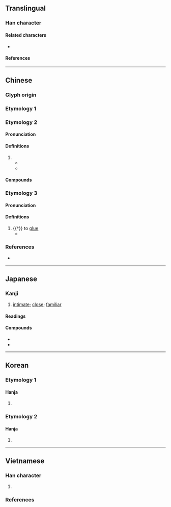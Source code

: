 {{also|暱|眤}}
{{character info/new}}
==Translingual==

===Han character===
{{Han char|rn=72|rad=日|as=05|sn=9|four=67011|canj=ASP|ids=⿰日尼}}

====Related characters====
* {{l|mul|暱}} {{q|[[Traditional Chinese]]}}

====References====
{{Han ref|kx=0494.070|dkj=13866|dj=0858.130|hdz=21504.020|uh=6635}}

----

==Chinese==

===Glyph origin===
{{Han etym}}

===Etymology 1===
{{zh-see|暱}}

===Etymology 2===
{{zh-forms|alt=眤,𣆓}}

====Pronunciation====
{{zh-pron
|m=nì
|c=nik1,nik6
|h=pfs=
|md=
|mn=
|w=
|mc=y
|oc=y
|cat=a,v
}}

====Definitions====
{{zh-hanzi}}

# {{zh-alt-form|暱*}}
#* {{zh-x|性 忠正，以 社 稷 為 己任，帝 器 而 昵 之，政事 多 諮 焉。|ref=Jinshu}}
#* {{zh-x|寇 所 從 來 若 昵 道、傒 近，若 城 場，皆 為 扈 樓。|ref=Mozi}}

====Compounds====
{{zh-der|昵交|昵友|昵愛|昵昵|昵比|昵聲|昵藩|狎昵|親昵|密昵}}

===Etymology 3===
{{zh-forms|alt=𣽚}}

====Pronunciation====
{{zh-pron
|m=zhí
|c=
|mc=
|oc=
|cat=v
}}

====Definitions====
{{zh-hanzi}}

# {{†}} to [[glue]]
#* {{zh-x|鹿 膠 青 白，馬 膠 赤 白，牛 膠 火 赤，鼠 膠 黑，魚 膠 餌，犀 膠 黃。凡 昵 之 類 不能 方。|ref=Zhouli}}

===References===
* {{R:twedu|B01535}}

----

==Japanese==

===Kanji===
{{ja-kanji|grade=|rs=日05}}

# [[intimate]]; [[close#Adjective|close]]; [[familiar]]

====Readings====
{{ja-readings
|on=じつ, しょく
|kun=ちかずく
}}

====Compounds====
{{der-top3|Compounds}}
* {{ja-r|昵%近|じっ%きん|[[familiarity]]; [[closeness]]}}
* {{ja-r|昵%懇|じっ%こん|[[intimacy]]; [[familiarity]]}}
{{der-bottom}}
----

==Korean==

===Etymology 1===

====Hanja====
{{ko-hanja|닐||일}}

# {{rfdef|ko|sort=日05}}

===Etymology 2===

====Hanja====
{{ko-hanja|아비사당|녜||예}}

# {{rfdef|ko|sort=日05}}

----

==Vietnamese==

===Han character===
{{vi-readings|rs=日05
|hanviet=nặc-gdhn
}}

# {{rfdef|vi|sort=日05}}

===References===
<references/>